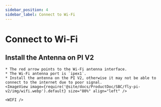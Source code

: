 ```yaml
---
sidebar_position: 4
sidebar_label: Connect to Wi-Fi
---
```




# Connect to Wi-Fi


## Install the Antenna on PI V2

    * The red arrow points to the Wi-Fi antenna interface.
    * The Wi-Fi antenna port is `ipex1`.
    * Install the antenna on the PI V2, otherwise it may not be able to connect to the internet due to poor signal.
    <ImageView image={require('@site/docs/ProductDoc/SBC/fly-pi-v2/img/wifi.webp').default} size="80%" align="left" />  

    <WIFI />